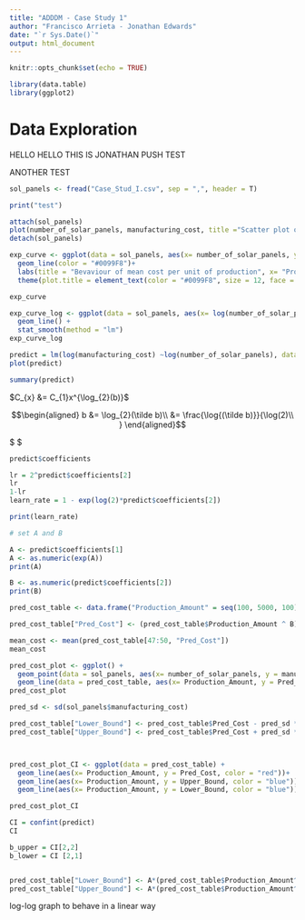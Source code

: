 ```yaml
---
title: "ADDDM - Case Study 1"
author: "Francisco Arrieta - Jonathan Edwards"
date: "`r Sys.Date()`"
output: html_document
---
```


```r
knitr::opts_chunk$set(echo = TRUE)
```

```r
library(data.table)
library(ggplot2)
```

# Data Exploration

HELLO HELLO THIS IS JONATHAN PUSH TEST

ANOTHER TEST

```r
sol_panels <- fread("Case_Stud_I.csv", sep = ",", header = T)

print("test")

attach(sol_panels)
plot(number_of_solar_panels, manufacturing_cost, title ="Scatter plot of mean cost per unit")
detach(sol_panels)

exp_curve <- ggplot(data = sol_panels, aes(x= number_of_solar_panels, y = manufacturing_cost)) +
  geom_line(color = "#0099F8")+
  labs(title = "Bevaviour of mean cost per unit of production", x= "Production Amount", y = "Manufacturing Cost")+
  theme(plot.title = element_text(color = "#0099F8", size = 12, face = "bold"))

exp_curve
```

```r
exp_curve_log <- ggplot(data = sol_panels, aes(x= log(number_of_solar_panels), y = log(manufacturing_cost))) +
  geom_line() +
  stat_smooth(method = "lm")
exp_curve_log

```

```r
predict = lm(log(manufacturing_cost) ~log(number_of_solar_panels), data = sol_panels)
plot(predict)

summary(predict)

```

$C_{x} &= C_{1}x^{\log_{2}(b)}$

$$\begin{aligned} b
&= \log_{2}(\tilde b)\\
&= \frac{\log{(\tilde b)}}{\log(2)\\
}
\end{aligned}$$

$ $

```r
predict$coefficients

lr = 2^predict$coefficients[2]
lr
1-lr
learn_rate = 1 - exp(log(2)*predict$coefficients[2])

print(learn_rate)
```

```r
# set A and B

A <- predict$coefficients[1]
A <- as.numeric(exp(A))
print(A)

B <- as.numeric(predict$coefficients[2])
print(B)

pred_cost_table <- data.frame("Production_Amount" = seq(100, 5000, 100))

pred_cost_table["Pred_Cost"] <- (pred_cost_table$Production_Amount ^ B)*A

mean_cost <- mean(pred_cost_table[47:50, "Pred_Cost"])
mean_cost
```

```r
pred_cost_plot <- ggplot() +
  geom_point(data = sol_panels, aes(x= number_of_solar_panels, y = manufacturing_cost)) +
  geom_line(data = pred_cost_table, aes(x= Production_Amount, y = Pred_Cost, color = "red"))
pred_cost_plot

pred_sd <- sd(sol_panels$manufacturing_cost)

pred_cost_table["Lower_Bound"] <- pred_cost_table$Pred_Cost - pred_sd * 1.96
pred_cost_table["Upper_Bound"] <- pred_cost_table$Pred_Cost + pred_sd * 1.96



pred_cost_plot_CI <- ggplot(data = pred_cost_table) +
  geom_line(aes(x= Production_Amount, y = Pred_Cost, color = "red"))+
  geom_line(aes(x= Production_Amount, y = Upper_Bound, color = "blue"))+
  geom_line(aes(x= Production_Amount, y = Lower_Bound, color = "blue"))

pred_cost_plot_CI
```

```r
CI = confint(predict)
CI

b_upper = CI[2,2]
b_lower = CI [2,1]


pred_cost_table["Lower_Bound"] <- A*(pred_cost_table$Production_Amount^b_upper)
pred_cost_table["Upper_Bound"] <- A*(pred_cost_table$Production_Amount^b_lower)

```

log-log graph to behave in a linear way
